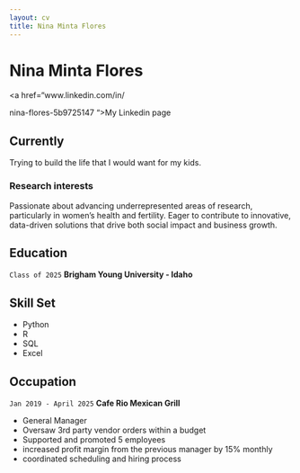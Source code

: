 ```yaml
---
layout: cv
title: Nina Minta Flores
---
```

# Nina Minta Flores

<div id="webaddress">
| <a href="www.linkedin.com/in/
nina-flores-5b9725147
">My Linkedin page</a>
</div>


## Currently

Trying to build the life that I would want for my kids.


### Research interests

Passionate about advancing underrepresented areas of research, particularly in women’s health and fertility. Eager to contribute to innovative, data-driven solutions that drive both social impact and business growth.


## Education

`Class of 2025`
__Brigham Young University - Idaho__

## Skill Set

- Python
- R 
- SQL 
- Excel 


## Occupation

`Jan 2019 - April 2025`
__Cafe Rio Mexican Grill__ 

- General Manager 
- Oversaw 3rd party vendor orders within a budget
- Supported and promoted 5 employees
- increased profit margin from the previous manager by 15% monthly
- coordinated scheduling and hiring process


<!-- ### Footer

Last updated: May 2013 -->